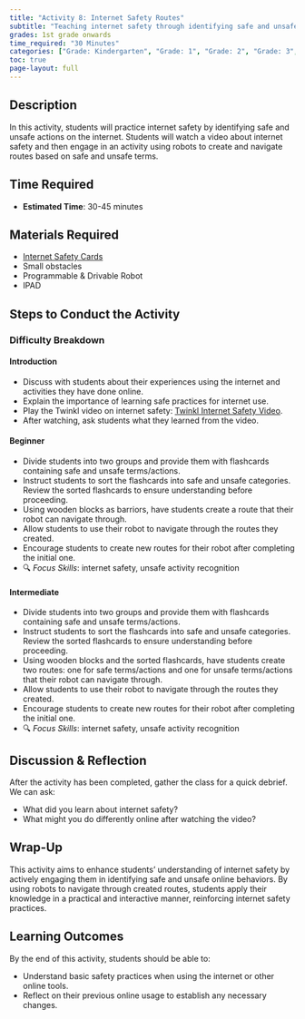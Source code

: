```yaml
---
title: "Activity 8: Internet Safety Routes"
subtitle: "Teaching internet safety through identifying safe and unsafe actions online using robots."
grades: 1st grade onwards
time_required: "30 Minutes"
categories: ["Grade: Kindergarten", "Grade: 1", "Grade: 2", "Grade: 3", "Grade: 4", "Grade: 5", "Grade: 6", "Time: 30 Minutes"]
toc: true
page-layout: full
---
```


## Description

In this activity, students will practice internet safety by identifying safe and unsafe actions on the internet. Students will watch a video about internet safety and then engage in an activity using robots to create and navigate routes based on safe and unsafe terms.

## Time Required

- **Estimated Time**: 30-45 minutes

## Materials Required

- [Internet Safety Cards](/images/08activity.jpg)
- Small obstacles
- Programmable & Drivable Robot
- IPAD

## Steps to Conduct the Activity

### Difficulty Breakdown

#### Introduction

- Discuss with students about their experiences using the internet and activities they have done online.
- Explain the importance of learning safe practices for internet use.
- Play the Twinkl video on internet safety: [Twinkl Internet Safety Video](https://www.youtube.com/watch?v=JTl211YlFzc).
- After watching, ask students what they learned from the video.

#### Beginner
- Divide students into two groups and provide them with flashcards containing safe and unsafe terms/actions.
- Instruct students to sort the flashcards into safe and unsafe categories. Review the sorted flashcards to ensure understanding before proceeding.
- Using wooden blocks as barriors, have students create a route that their robot can navigate through.
- Allow students to use their robot to navigate through the routes they created.
- Encourage students to create new routes for their robot after completing the initial one.
- 🔍 *Focus Skills*: internet safety, unsafe activity recognition

#### Intermediate
- Divide students into two groups and provide them with flashcards containing safe and unsafe terms/actions.
- Instruct students to sort the flashcards into safe and unsafe categories. Review the sorted flashcards to ensure understanding before proceeding.
- Using wooden blocks and the sorted flashcards, have students create two routes: one for safe terms/actions and one for unsafe terms/actions that their robot can navigate through.
- Allow students to use their robot to navigate through the routes they created.
- Encourage students to create new routes for their robot after completing the initial one.
- 🔍 *Focus Skills*: internet safety, unsafe activity recognition

## Discussion & Reflection

After the activity has been completed, gather the class for a quick debrief. We can ask:

- What did you learn about internet safety?
- What might you do differently online after watching the video?

## Wrap-Up

This activity aims to enhance students' understanding of internet safety by actively engaging them in identifying safe and unsafe online behaviors. By using robots to navigate through created routes, students apply their knowledge in a practical and interactive manner, reinforcing internet safety practices.

## Learning Outcomes

By the end of this activity, students should be able to:

- Understand basic safety practices when using the internet or other online tools.
- Reflect on their previous online usage to establish any necessary changes.
